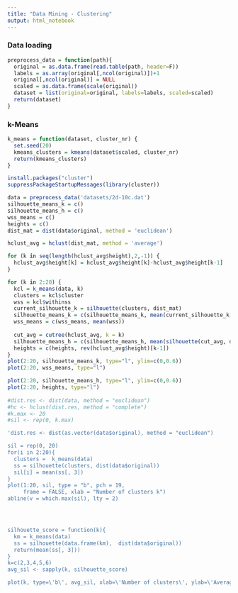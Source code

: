 ```yaml
---
title: "Data Mining - Clustering"
output: html_notebook
---
```


### Data loading
```r
preprocess_data = function(path){
  original = as.data.frame(read.table(path, header=F))
  labels = as.array(original[,ncol(original)])+1
  original[,ncol(original)] = NULL
  scaled = as.data.frame(scale(original))
  dataset = list(original=original, labels=labels, scaled=scaled)
  return(dataset)
}

```


### k-Means
```r
k_means = function(dataset, cluster_nr) {
  set.seed(20)
  kmeans_clusters = kmeans(dataset$scaled, cluster_nr)
  return(kmeans_clusters)
}

```

```r
install.packages("cluster")
suppressPackageStartupMessages(library(cluster))
```

```r
data = preprocess_data('datasets/2d-10c.dat')
silhouette_means_k = c()
silhouette_means_h = c()
wss_means = c()
heights = c()
dist_mat = dist(data$original, method = 'euclidean')

hclust_avg = hclust(dist_mat, method = 'average')

for (k in seq(length(hclust_avg$height),2,-1)) {
  hclust_avg$height[k] = hclust_avg$height[k]-hclust_avg$height[k-1]
}

for (k in 2:20) {
  kcl = k_means(data, k)
  clusters = kcl$cluster
  wss = kcl$withinss
  current_silhouette_k = silhouette(clusters, dist_mat)
  silhouette_means_k = c(silhouette_means_k, mean(current_silhouette_k[,3]))
  wss_means = c(wss_means, mean(wss))
  
  cut_avg = cutree(hclust_avg, k = k)
  silhouette_means_h = c(silhouette_means_h, mean(silhouette(cut_avg, dist_mat)[,3]))
  heights = c(heights, rev(hclust_avg$height)[k-1])
}
plot(2:20, silhouette_means_k, type="l", ylim=c(0,0.6))
plot(2:20, wss_means, type="l")

plot(2:20, silhouette_means_h, type="l", ylim=c(0,0.6))
plot(2:20, heights, type="l")
          
#dist.res <- dist(data, method = "euclidean")
#hc <- hclust(dist.res, method = "complete")
#k.max <- 20
#sil <- rep(0, k.max)
```

```r
'dist.res <- dist(as.vector(data$original), method = "euclidean")

sil = rep(0, 20)
for(i in 2:20){
  clusters =  k_means(data)
  ss = silhouette(clusters, dist(data$original))
  sil[i] = mean(ss[, 3])
}
plot(1:20, sil, type = "b", pch = 19, 
     frame = FALSE, xlab = "Number of clusters k")
abline(v = which.max(sil), lty = 2)




silhouette_score = function(k){
  km = k_means(data)
  ss = silhouette(data.frame(km),  dist(data$original))
  return(mean(ss[, 3]))
}
k=c(2,3,4,5,6)
avg_sil <- sapply(k, silhouette_score)

plot(k, type=\'b\', avg_sil, xlab=\'Number of clusters\', ylab=\'Average Silhouette Scores\', frame=FALSE)'

```

